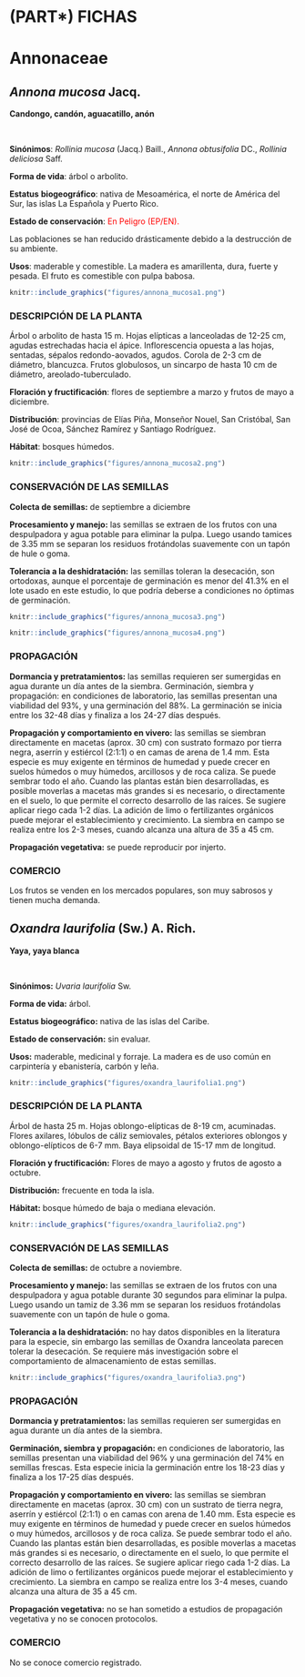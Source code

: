 # (PART\*) FICHAS {.unnumbered}

# Annonaceae {.unnumbered}

## *Annona mucosa* Jacq. {#mucosa .unnumbered}

::: {.blackbox data-latex=""}
**Candongo, candón, aguacatillo, anón**
:::

<br>

**Sinónimos**: *Rollinia mucosa* (Jacq.) Baill., *Annona obtusifolia* DC., *Rollinia deliciosa* Saff.

**Forma de vida**: árbol o arbolito.

**Estatus** **biogeográfico**: nativa de Mesoamérica, el norte de América del Sur, las islas La Española y Puerto Rico.

**Estado de conservación**: [En Peligro (EP/EN).]{style="color: red;"}

Las poblaciones se han reducido drásticamente debido a la destrucción de su ambiente.

**Usos**: maderable y comestible. La madera es amarillenta, dura, fuerte y pesada. El fruto es comestible con pulpa babosa.

```r
knitr::include_graphics("figures/annona_mucosa1.png")

```

### DESCRIPCIÓN DE LA PLANTA {.unlisted -}

Árbol o arbolito de hasta 15 m. Hojas elípticas a lanceoladas de 12-25 cm, agudas estrechadas hacia el ápice. Inflorescencia opuesta a las hojas, sentadas, sépalos redondo-aovados, agudos. Corola de 2-3 cm de diámetro, blancuzca. Frutos globulosos, un sincarpo de hasta 10 cm de diámetro, areolado-tuberculado.

**Floración y fructificación**: flores de septiembre a marzo y frutos de mayo a diciembre.

**Distribución**: provincias de Elías Piña, Monseñor Nouel, San Cristóbal, San José de Ocoa, Sánchez Ramírez y Santiago Rodríguez.

**Hábitat**: bosques húmedos.

```r
knitr::include_graphics("figures/annona_mucosa2.png")
```

### CONSERVACIÓN DE LAS SEMILLAS {.unlisted -}

**Colecta de semillas:** de septiembre a diciembre

**Procesamiento y manejo:** las semillas se extraen de los frutos con una despulpadora y agua potable para eliminar la pulpa. Luego usando tamices de 3.35 mm se separan los residuos frotándolas suavemente con un tapón de hule o goma.

**Tolerancia a la deshidratación:** las semillas toleran la desecación, son ortodoxas, aunque el porcentaje de germinación es menor del 41.3% en el lote usado en este estudio, lo que podría deberse a condiciones no óptimas de germinación.

```r
knitr::include_graphics("figures/annona_mucosa3.png")
```

```r
knitr::include_graphics("figures/annona_mucosa4.png")
```

### PROPAGACIÓN {.unlisted -}

**Dormancia y pretratamientos:** las semillas requieren ser sumergidas en agua durante un día antes de la siembra. Germinación, siembra y propagación: en condiciones de laboratorio, las semillas presentan una viabilidad del 93%, y una germinación del 88%. La germinación se inicia entre los 32-48 días y finaliza a los 24-27 días después.

**Propagación y comportamiento en vivero:** las semillas se siembran directamente en macetas (aprox. 30 cm) con sustrato formazo por tierra negra, aserrín y estiércol (2:1:1) o en camas de arena de 1.4 mm. Esta especie es muy exigente en términos de humedad y puede crecer en suelos húmedos o muy húmedos, arcillosos y de roca caliza. Se puede sembrar todo el año. Cuando las plantas están bien desarrolladas, es posible moverlas a macetas más grandes si es necesario, o directamente en el suelo, lo que permite el correcto desarrollo de las raíces. Se sugiere aplicar riego cada 1-2 días. La adición de limo o fertilizantes orgánicos puede mejorar el establecimiento y crecimiento. La siembra en campo se realiza entre los 2-3 meses, cuando alcanza una altura de 35 a 45 cm.

**Propagación vegetativa:** se puede reproducir por injerto.

### COMERCIO {.unlisted -}

Los frutos se venden en los mercados populares, son muy sabrosos y tienen mucha demanda.

## *Oxandra laurifolia* (Sw.) A. Rich. {#oxandra .unnumbered}
 
::: {.blackbox data-latex=""}
**Yaya, yaya blanca**
:::

<br>

**Sinónimos:** *Uvaria laurifolia* Sw. 

**Forma de vida:** árbol.

**Estatus biogeográfico:** nativa de las islas del Caribe.

**Estado de conservación:** sin evaluar.

**Usos:** maderable, medicinal y forraje. La madera es de uso común en carpintería y ebanistería, carbón y leña.

```r
knitr::include_graphics("figures/oxandra_laurifolia1.png")
```


### DESCRIPCIÓN DE LA PLANTA {.unlisted -}

Árbol de hasta 25 m. Hojas oblongo-elípticas de 8-19 cm, acuminadas. Flores axilares, lóbulos de cáliz semiovales, pétalos exteriores oblongos y oblongo-elípticos de 6-7 mm. Baya elipsoidal de 15-17 mm de longitud.

**Floración y fructificación:** Flores de mayo a agosto y frutos de agosto a octubre.

**Distribución:** frecuente en toda la isla.

**Hábitat:** bosque húmedo de baja o mediana elevación.

```r
knitr::include_graphics("figures/oxandra_laurifolia2.png")
```

### CONSERVACIÓN DE LAS SEMILLAS {.unlisted -}

**Colecta de semillas:** de octubre a noviembre.

**Procesamiento y manejo:** las semillas se extraen de los frutos con una despulpadora y agua potable durante 30 segundos para eliminar la pulpa. Luego usando un tamiz de 3.36 mm se separan los residuos frotándolas suavemente con un tapón de hule o goma.

**Tolerancia a la deshidratación:** no hay datos disponibles en la literatura para la especie, sin embargo las semillas de Oxandra lanceolata parecen tolerar la desecación. Se requiere más investigación sobre el comportamiento de almacenamiento de estas semillas.

```r
knitr::include_graphics("figures/oxandra_laurifolia3.png")
```

### PROPAGACIÓN {.unlisted -}

**Dormancia y pretratamientos:** las semillas requieren ser sumergidas en agua durante un día antes de la siembra.

**Germinación, siembra y propagación:** en condiciones de laboratorio, las semillas presentan una viabilidad del 96% y una germinación del 74% en semillas frescas. Esta especie inicia la germinación entre los 18-23 días y finaliza a los 17-25 días después.

**Propagación y comportamiento en vivero:** las semillas se siembran directamente en macetas (aprox. 30 cm) con un sustrato de tierra negra, aserrín y estiércol (2:1:1) o en camas con arena de 1.40 mm. Esta especie es muy exigente en términos de humedad y puede crecer en suelos húmedos o muy húmedos, arcillosos y de roca caliza. Se puede sembrar todo el año. Cuando las plantas están bien desarrolladas, es posible moverlas a macetas más grandes si es necesario, o directamente en el suelo, lo que permite el correcto desarrollo de las raíces. Se sugiere aplicar riego cada 1-2 días. La adición de limo o fertilizantes orgánicos puede mejorar el establecimiento y crecimiento. La siembra en campo se realiza entre los 3-4 meses, cuando alcanza una altura de 35 a 45 cm.

**Propagación vegetativa:** no se han sometido a estudios de propagación vegetativa y no se conocen protocolos.

### COMERCIO {.unlisted -}

No se conoce comercio registrado.



